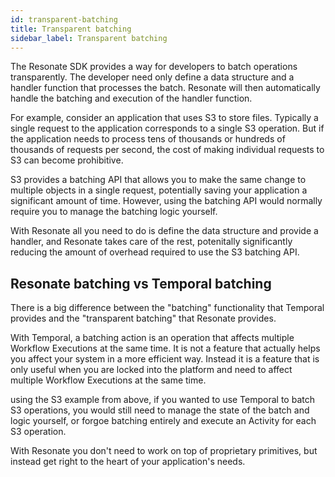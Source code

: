 ```yaml
---
id: transparent-batching
title: Transparent batching
sidebar_label: Transparent batching
---
```


The Resonate SDK provides a way for developers to batch operations transparently.
The developer need only define a data structure and a handler function that processes the batch.
Resonate will then automatically handle the batching and execution of the handler function.

For example, consider an application that uses S3 to store files.
Typically a single request to the application corresponds to a single S3 operation.
But if the application needs to process tens of thousands or hundreds of thousands of requests per second, the cost of making individual requests to S3 can become prohibitive.

S3 provides a batching API that allows you to make the same change to multiple objects in a single request, potentially saving your application a significant amount of time.
However, using the batching API would normally require you to manage the batching logic yourself.

With Resonate all you need to do is define the data structure and provide a handler, and Resonate takes care of the rest, potenitally significantly reducing the amount of overhead required to use the S3 batching API.

## Resonate batching vs Temporal batching

There is a big difference between the "batching" functionality that Temporal provides and the "transparent batching" that Resonate provides.

With Temporal, a batching action is an operation that affects multiple Workflow Executions at the same time.
It is not a feature that actually helps you affect your system in a more efficient way.
Instead it is a feature that is only useful when you are locked into the platform and need to affect multiple Workflow Executions at the same time.

using the S3 example from above, if you wanted to use Temporal to batch S3 operations, you would still need to manage the state of the batch and logic yourself, or forgoe batching entirely and execute an Activity for each S3 operation.

With Resonate you don't need to work on top of proprietary primitives, but instead get right to the heart of your application's needs.
